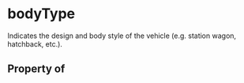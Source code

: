 # bodyType

Indicates the design and body style of the vehicle (e.g. station wagon, hatchback, etc.).

## Property of



